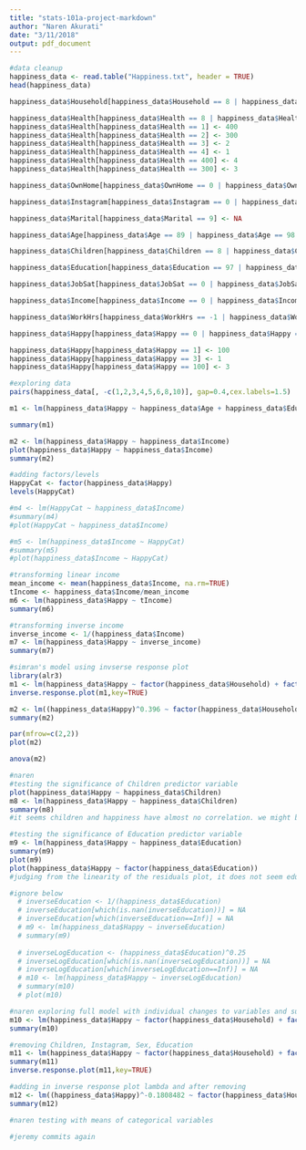 ```yaml
---
title: "stats-101a-project-markdown"
author: "Naren Akurati"
date: "3/11/2018"
output: pdf_document
---
```


```r
#data cleanup
happiness_data <- read.table("Happiness.txt", header = TRUE)
head(happiness_data)

happiness_data$Household[happiness_data$Household == 8 | happiness_data$Household == 9] <- NA

happiness_data$Health[happiness_data$Health == 8 | happiness_data$Health == 9 |  happiness_data$Health == 0] <- NA
happiness_data$Health[happiness_data$Health == 1] <- 400
happiness_data$Health[happiness_data$Health == 2] <- 300
happiness_data$Health[happiness_data$Health == 3] <- 2
happiness_data$Health[happiness_data$Health == 4] <- 1
happiness_data$Health[happiness_data$Health == 400] <- 4
happiness_data$Health[happiness_data$Health == 300] <- 3

happiness_data$OwnHome[happiness_data$OwnHome == 0 | happiness_data$OwnHome == 8 | happiness_data$OwnHome == 9] <- NA

happiness_data$Instagram[happiness_data$Instagram == 0 | happiness_data$Instagram == 8 | happiness_data$Instagram == 9] <- NA

happiness_data$Marital[happiness_data$Marital == 9] <- NA

happiness_data$Age[happiness_data$Age == 89 | happiness_data$Age == 98 | happiness_data$Age == 99] <- NA

happiness_data$Children[happiness_data$Children == 8 | happiness_data$Children == 9] <- NA

happiness_data$Education[happiness_data$Education == 97 | happiness_data$Education == 98 | happiness_data$Education == 99] <- NA

happiness_data$JobSat[happiness_data$JobSat == 0 | happiness_data$JobSat == 8 | happiness_data$JobSat == 9] <- NA

happiness_data$Income[happiness_data$Income == 0 | happiness_data$Income == 999998 | happiness_data$Income == 999999] <- NA

happiness_data$WorkHrs[happiness_data$WorkHrs == -1 | happiness_data$WorkHrs == 998 | happiness_data$WorkHrs == 999] <- NA

happiness_data$Happy[happiness_data$Happy == 0 | happiness_data$Happy == 8 | happiness_data$Happy == 9] <- NA

happiness_data$Happy[happiness_data$Happy == 1] <- 100
happiness_data$Happy[happiness_data$Happy == 3] <- 1
happiness_data$Happy[happiness_data$Happy == 100] <- 3
```

```r
#exploring data
pairs(happiness_data[, -c(1,2,3,4,5,6,8,10)], gap=0.4,cex.labels=1.5)

m1 <- lm(happiness_data$Happy ~ happiness_data$Age + happiness_data$Education + happiness_data$Income + happiness_data$WorkHrs)

summary(m1)

m2 <- lm(happiness_data$Happy ~ happiness_data$Income)
plot(happiness_data$Happy ~ happiness_data$Income)
summary(m2)

#adding factors/levels
HappyCat <- factor(happiness_data$Happy)
levels(HappyCat)

#m4 <- lm(HappyCat ~ happiness_data$Income)
#summary(m4)
#plot(HappyCat ~ happiness_data$Income)

#m5 <- lm(happiness_data$Income ~ HappyCat)
#summary(m5)
#plot(happiness_data$Income ~ HappyCat)

#transforming linear income
mean_income <- mean(happiness_data$Income, na.rm=TRUE)
tIncome <- happiness_data$Income/mean_income
m6 <- lm(happiness_data$Happy ~ tIncome)
summary(m6)

#transforming inverse income
inverse_income <- 1/(happiness_data$Income)
m7 <- lm(happiness_data$Happy ~ inverse_income)
summary(m7)
```

```r
#simran's model using invserse response plot
library(alr3)
m1 <- lm(happiness_data$Happy ~ factor(happiness_data$Household) + factor(happiness_data$OwnHome) + happiness_data$Instagram + factor(happiness_data$Marital) + happiness_data$Children + happiness_data$Education + factor(happiness_data$JobSat) + happiness_data$Income)
inverse.response.plot(m1,key=TRUE)

m2 <- lm((happiness_data$Happy)^0.396 ~ factor(happiness_data$Household) + factor(happiness_data$OwnHome) + happiness_data$Instagram + factor(happiness_data$Marital) + happiness_data$Children + happiness_data$Education + factor(happiness_data$JobSat) + happiness_data$Income)
summary(m2)

par(mfrow=c(2,2))
plot(m2)

anova(m2)
```

```r
#naren
#testing the significance of Children predictor variable
plot(happiness_data$Happy ~ happiness_data$Children)
m8 <- lm(happiness_data$Happy ~ happiness_data$Children)
summary(m8)
#it seems children and happiness have almost no correlation. we might be able to remove this one

#testing the significance of Education predictor variable
m9 <- lm(happiness_data$Happy ~ happiness_data$Education)
summary(m9)
plot(m9)
plot(happiness_data$Happy ~ factor(happiness_data$Education))
#judging from the linearity of the residuals plot, it does not seem education needs a transformation

#ignore below
  # inverseEducation <- 1/(happiness_data$Education)
  # inverseEducation[which(is.nan(inverseEducation))] = NA
  # inverseEducation[which(inverseEducation==Inf)] = NA
  # m9 <- lm(happiness_data$Happy ~ inverseEducation)
  # summary(m9)
  
  # inverseLogEducation <- (happiness_data$Education)^0.25
  # inverseLogEducation[which(is.nan(inverseLogEducation))] = NA
  # inverseLogEducation[which(inverseLogEducation==Inf)] = NA
  # m10 <- lm(happiness_data$Happy ~ inverseLogEducation)
  # summary(m10)
  # plot(m10)
```

```r
#naren exploring full model with individual changes to variables and subsequent new models
m10 <- lm(happiness_data$Happy ~ factor(happiness_data$Household) + factor(happiness_data$OwnHome) + happiness_data$Instagram + factor(happiness_data$Marital) + happiness_data$Children + happiness_data$Education + factor(happiness_data$JobSat) + happiness_data$Income + factor(happiness_data$Sex) + happiness_data$Age)
summary(m10)

#removing Children, Instagram, Sex, Education
m11 <- lm(happiness_data$Happy ~ factor(happiness_data$Household) + factor(happiness_data$OwnHome) + factor(happiness_data$Marital) + factor(happiness_data$JobSat) + happiness_data$Age+ happiness_data$Income)
summary(m11)
inverse.response.plot(m11,key=TRUE)

#adding in inverse response plot lambda and after removing
m12 <- lm((happiness_data$Happy)^-0.1808482 ~ factor(happiness_data$Household) + factor(happiness_data$OwnHome) + factor(happiness_data$Marital) + factor(happiness_data$JobSat) + happiness_data$Age + log(happiness_data$Income))
summary(m12)
```

```r
#naren testing with means of categorical variables

```

```r
#jeremy commits again
```
